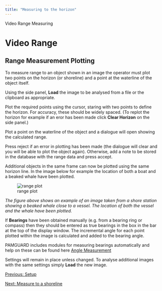 ```yaml
---
title: "Measuring to the horizon"
---
```

 Video Range Measuring  

Video Range
===========

Range Measurement Plotting
--------------------------

To measure range to an object shown in an image the operator must plot two points on the horizon (or shoreline) and a point at the waterline of the object itself.

Using the side panel, **Load** the image to be analysed from a file or the clipboard as appropriate.

Plot the required points using the cursor, staring with two points to define the horizon. For accuracy, these should be widely spaced. (To replot the horizon for example if an eror has been made click **Clear Horizon** on the side panel.)

Plot a point on the waterline of the object and a dialogue will open showing the calculated range.

Press reject if an error in plotting has been made (the dialogue will clear and you will be able to plot the object again). Otherwise, add a note to be stored in the database with the range data and press accept.

Additional objects in the same frame can now be plotted using the same horizon line. In the image below for example the location of both a boat and a beaked whale have been plotted.

![range plot](images/plot.jpg)

_The figure above shows an example of an image taken from a shore station showing a beaked whale close to a vessel. The location of both the vessel and the whale have been plotted._

If **Bearings** have been obtained manually (e.g. from a bearing ring or compass) then they should be entered as true bearings in the box in the bar at the top of the display window. The incremental angle for each point plotted within the image is calculated and added to the bearing angle.

PAMGUARD includes modules for measuring bearings automatically and help on these can be found here [Angle Measurement](../../angleMeasurementHelp/docs/angleMeasurement.html)

Settings will remain in place unless changed. To analyse additional images with the same settings simply **Load** the new image.

  

[Previous: Setup](videoRange_Measuring_setup.html)

[Next: Measure to a shoreline](videoRange_MeasureToShoreline.html)
